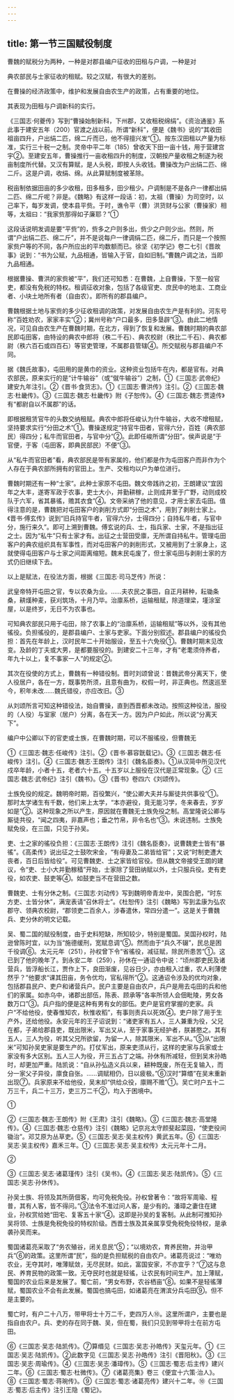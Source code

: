 ```yaml
---
---
---
```

title: 第一节三国赋役制度
---



曹魏的赋税分为两种，一种是对郡县编户征收的田租与户调，一种是对

典农部民与士家征收的租赋。较之汉赋，有很大的差别。

在曹操的经济政策中，维护和发展自由农生产的政策，占有重要的地位。

其表现为田租与户调新科的实行。

《三国志·何夔传》写到“曹操始制新科，下州郡，又收租税绵绢”。《资治通鉴》系此事于建安五年（200）官渡之战以前。所谓“新科”，便是《魏书》说的“其收田祖亩四升，户出绢二匹，绵二斤而已，他不得擅兴发”①。按东汉田租以产量为标准，实行三十税一之制。灵帝中平二年（185）曾收天下田一亩十钱，用于营建宫宇②。至建安五年，曹操推行一亩收租四升的制度，汉朝按产量收租之制遂为税亩制度所代替。又汉有算赋，是人头税，即按人头收钱。曹操改为户出绢二匹、绵二斤。这是户调，收绢、绵。从此算赋制度被革除。

税亩制依据田亩的多少收租，田多租多，田少租少。户调制是不是各户一律都出绢二匹、绵二斤呢？非是。《魏略》有这样一段话：初，太祖（曹操）为司空时，以己率下，每岁发调，使本县平赀。于时，谯令平（曹）洪货财与公家（曹操家）相等，太祖曰：“我家赀那得如子廉耶？”①

这段话说明发调是要“平赀”的，赀多之户则多出，赀少之户则少出。然则，所谓“户出绢二匹、绵二斤”，并不是说每户一律调绢二匹，绵二斤，而只是一个按照家赀户等的不同，各户所应出的平均数额而已。徐坚《初学记》卷二七引《晋故事》说到：“书为公赋，九品相通，皆输入于官，自如旧制。”曹魏户调之法，当即九品相通。

根据曹操、曹洪的家赀被“平”，我们还可知悉：在曹魏，上自曹操，下至一般官吏，都没有免税的特权。租调征收对象，包括了各级官吏、庶民中的地主、工商业者、小块土地所有者（自由农）。即所有的郡县编户。

曹魏根据土地与家赀的多少征收租调的政策，对发展自由农生产是有利的。河东号称“百姓劝农，家家丰实”②；冀州号称“户口最多，田多垦辟”③。由此二地情况，可见自由农生产在曹魏时期，在北方，得到了恢复和发展。曹魏时期的典农部民即屯田客，由特设的典农中郎将（秩二千石）、典农校尉（秩比二千石）、典农都尉（秩六百石或四百石）等官吏管理，不属郡县管辖④。所交赋税与郡县编户不同。

据《魏氏故事》，屯田用的是黄巾的资业。这种资业包括牛在内，都是官有。对典农部民，原来实行的是“计牛输谷”（或“僦牛输谷”）之制，①《三国志·武帝纪》建安九年注引。②《晋书·食货志》。①《三国志·曹洪传》注引。②《三国志·魏志·杜畿传》。③《三国志·魏志·杜畿传》附《子恕传》。④《三国志·魏志·贾逵传》有“都尉自以不属郡”的话。

即根据租赁官牛的头数交纳租赋。典农中郎将任峻认为什牛输谷，大收不增租赋，坚持要求实行“分田之术”①。曹操遂规定“持官牛田者，官得六分，百姓（典农部民）得四分；私牛而官田者，与官中分”②。此即任峻所谓“分田”。侯声说是“于官便，于客（屯田客，即典民部民）不便”③。

从“私牛而官田者”看，典农部民是带有家属的，他们都是作为屯田客户而非作为个人存在于典农部所拥有的官田上。生产、交租均以户为单位进行。

曹魏时期还有一种“士家”。此种士家原不屯田。魏文帝践祚之初，王朗建议“宜因年之大丰，遂寄军政于农事，吏士大小，并勤耕稼，止则成井里于广野，动则成校队于六军，省其暴徭，赡其衣食”④。文帝采纳了他的意见，才用士家去屯田。值得注意的是，曹魏把对屯田客户的剥削方式即“分田之术”，用到了剥削士家上。《晋书·傅玄传》说到“旧兵持官牛者，官得六分，士得四分；自持私牛者，与官中分，施行来久”。即可上溯到曹魏。傅玄说的兵、士，指兵家、士家，不是指出征之士。因为“私牛”只有士家才有。出征之士营田受廪，无所谓自持私牛。管理屯田客户的典农组织具有军事性，而对屯田客户的剥削形式，又被用到了士家身上，这就使得屯田客户与士家之间距离缩短。魏末民屯废了，但士家屯田与剥削士家的方式仍旧继续下去。

以上是赋法，在役法方面，根据《三国志·司马芝传》所说：

武皇帝特开屯田之官，专以农桑为业。……夫农民之事田，自正月耕种，耘锄条桑，耕熯种麦，获刈筑场，十月乃毕。治廪系桥，运输租赋，除道理梁，墐涂室屋，以是终岁，无日不为农事也。

可知典农部民只用于屯田，除了农事上的“治廪系桥，运输租赋”等以外，没有其他徭役。负担徭役的，是郡县编户、士家与吏家。下面分别叙述。郡县编户的徭役负担：首先在年龄上，汉时民年二十开始服设，至五十六免役①。曹魏时期末见改变。及龄的丁夫或大男，是都要服役的。到建安二十三年，才有“老耄须侍养者，年九十以上，复不事家一人”的规定②。

其次在役使的方式上，曹魏有一种错役制。晋时刘颂曾说：昔魏武帝分离天下，使人役居户，各在一方，既事势所须，且意有曲为，权假一时，非正典也。然逡巡至今，积年未改……魏氏错役，亦应改旧。③

从刘颂所言可知这种错役法，始自曹操，直到西晋都未改动。按照这种役法，服役的（人役）与室家（居户）分离，各在天一方。因为户户如此，所以说“分离天下”。

编户中公卿以下的官吏或士族，在曹魏时期，可以不服徭役，但曹魏无

①《三国志·魏志·任峻传》注引。②《晋书·慕容皝载记》。③《三国志·魏志·任峻传》注引。④《三国志·魏志·王朗传》注引《魏名臣奏》。①从汉简中所见汉代戍卒年龄，小者十五，老者六十五。十五岁以上服役在汉代是正常现象。②《三国志·魏志·武帝纪》注引《魏书》。③《晋书》卷四六《刘颂传》。

士族免役的规定。魏明帝时期，百役繁兴，“使公卿大夫并与厮徒共供事役”①。那时太学诸生有千数，他们来上太学，“本亦避役，竟无能习学，冬来春去，岁岁如是”②。这种现象之所以产生，原因就在曹魏无士族免役之制。高堂隆说公卿与厮徒共役，“闻之四夷，非嘉声也；垂之竹帛，非令名也”③。未说违制。士族免赋免役，在三国，只见于孙吴。

吏、士之家的徭役负担：《三国志·王朗传》注引《魏名臣奏》，说曹魏吏士皆有“暴徭”。《高柔传》说出征之士鼓吹宋金，“有母妻及二弟皆给官”；又说“时制吏遭大丧者，百日后皆给役”。可见曹魏吏、士之家皆给官役。但从魏文帝接受王朗的建议，令“吏、士小大并勤稼穑”开始，士家除了营田纳赋以外，士只服兵役。吏有吏役，如农吏、鼓吏等④。如鼓吏当不在营田之数。

曹魏吏、士有分休之制。《三国志·刘动传》写到魏明帝青龙中，吴围合肥，“时东方吏、士皆分休”，满宠表请“召休将士”。《杜恕传》注引《魏略》写到孟康为弘农郡守、领典农校尉，“郡领吏二百余人，涉春遣休，常四分遣一”。这是关于曹魏兵、吏分休的明文记载。

吴、蜀二国的赋役制度，由于史料短缺，所知较少，特别是蜀国。吴国孙权时，陆逊曾陈时宜，以为当“施德缓刑，宽赋息调”⑤。然而由于“兵久不辍”，民总是困千役调⑥。太元元年（251），孙权曾下令“省徭役，减征赋，除民所患苦”①。这已到了他的晚年了。到永安二年（259），孙休在一通诏令中说：“顷州郡吏民及诸营兵，皆浮船长江，贾作上下，良田渐废，见谷日少，亦由租入过重，农人利薄使然乎？”他要求“课其田亩，务令优均，官私得所”②。这通诏令涉及的优均对象，包括郡县民户、吏户和诸营兵户。民户主要是自由农户，兵户是用去屯田的兵和他们的家属。如赤乌中，诸郡出部伍，陈表、顾承等“各率所领人会佃毗陵，男女各数万口”③。兵户指的便是这种有男有女的部伍。吏户是官府掌握的吏家。兵户“不给他役，使春惟知农，秋惟收稻”，有事则责兵以死效④。吏户除了用于生产外，还给他役。永安元年的王子诏说到：“诸吏家有五人，三人兼重为役，父兄在都，子弟给郡县吏，既出限米，军出又从，至于家事无经护者，朕甚愍之。其有五人，三人为役，听其父兄所欲留，为留一人，除其限米，军出不从。”⑤从“出限米”可知孙吴吏家是要生产的。打仗军出，原来吏须从行，这样的吏家与兵家或士家没有多大区别。五人三人为役，开三五占丁之端。孙休有所减轻，但到吴末孙皓时，却更加严重。陆凯说：“自从孙弘造义兵以来，耕种既废，所在无复输入，而分一家父子异役，廪食自张。……调赋相仍，日以疲极。”⑥汉时“算缗”在吴末重新出现⑦。兵家原来不给他役，吴末却“供给众役，廪赐不赡”①。吴亡时户五十二万三千，兵二十三万，吏三万二千②，均入于困境中。



①

②《三国志·魏志·王朗传》附《王肃》注引《魏略》。③《三国志·魏志·高堂隆传》。④《三国志·魏志·仓慈传》注引《魏略》记京兆太守颜斐起菜园，“使吏役间锄治”。邓艾原为丛草吏。⑤《三国志·吴志·吴主权传》黄武五年。⑥《三国志·吴志·吴主权传》嘉禾三年。①《三国志·吴志·吴主权传》太元元年十二月。

②

③《三国志·吴志·诸葛瑾传》注引《吴书》。④《三国志·吴志·陆凯传》。⑤《三国志·吴志·孙休传》。



孙吴士族、将领及其所荫佃客，均可免税免役。孙权曾著令：“故将军周瑜、程普，其有人客，皆不得问。”③法令不准过问人客，是少有的。潘璋之妻住在建业，孙权赏给她“田宅、复客五十家”④。这即是孙吴的复客制。从此制可推知孙吴将领、士族是免税免役的特权阶级。西晋士族及其亲属享受免税免役特权，是承袭孙吴而来。

蜀国诸葛亮采取了“务农殖谷，闭关息民”⑤；“以境劝农，育养民物，并治甲兵”⑥的政策。这里所谓“民”，指的是负担赋税的自由农户。诸葛亮说过：“唯劝农业，无夺其时，唯薄赋敛，无尽民财。如此，富国安家，不亦宜乎？”⑦这与息民、养育民物的政策一致。无夺民时也就是轻徭，让农民有时间生产。加上薄赋，蜀国的农业后来是发展了。蜀亡前，“男女布野，农谷栖亩”⑧。如果不是轻徭薄赋，蜀国农业不会有此发展。蜀国也搞屯田，如诸葛亮在渭滨分兵屯田⑨。但不是主要的。

蜀亡时，有户二十八万，带甲将士十万二千，吏四万人⑩。这里所谓户，主要也是指自由农户。兵、吏的存在同于魏、吴，但在蜀，我们只见到带甲将士在前方屯田。

⑥《三国志·吴志·陆凯传》。⑦算缗见《三国志·吴志·孙皓传》天玺元年。①《三国志·吴志·陆凯传》。②此数字见《三国志·吴志·孙皓传》注引《晋阳秋》。③《三国志·吴志·周瑜传》。④《三国志·吴志·潘璋传》。⑤《三国志·蜀志·后主传》建兴二年。⑥《三国志·蜀志·杜微传》。⑦《诸葛亮集》卷三《便宜十六策·治人》。⑧《三国志·蜀志·蒋琬传》。⑨《三国志·蜀志·诸葛亮传》建兴十二年。⑩《三国志·蜀志·后主传》注引王隐《蜀记》。